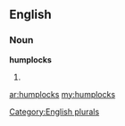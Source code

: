 ==English==

===Noun===
'''humplocks'''

# {{plural of|[[humplock]]}}

[[Category:English plurals]]

[[ar:humplocks]]
[[my:humplocks]]